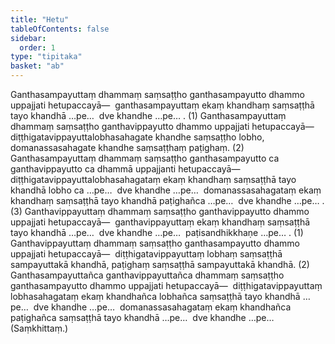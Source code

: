 ```yaml
---
title: "Hetu"
tableOfContents: false
sidebar:
  order: 1
type: "tipitaka"
basket: "ab"
---
```



<DynamicBreadcrumb />

<Division number="62">

<Paragraph number="1755">
Ganthasampayuttaṃ dhammaṃ saṃsaṭṭho ganthasampayutto dhammo uppajjati hetupaccayā—  ganthasampayuttaṃ ekaṃ khandhaṃ saṃsaṭṭhā tayo khandhā …pe…  dve khandhe …pe… . (1)
</Paragraph>

<Paragraph number="1756">
Ganthasampayuttaṃ dhammaṃ saṃsaṭṭho ganthavippayutto dhammo uppajjati hetupaccayā—  diṭṭhigatavippayuttalobhasahagate khandhe saṃsaṭṭho lobho, domanassasahagate khandhe saṃsaṭṭhaṃ paṭighaṃ. (2)
</Paragraph>

<Paragraph number="1757">
Ganthasampayuttaṃ dhammaṃ saṃsaṭṭho ganthasampayutto ca ganthavippayutto ca dhammā uppajjanti hetupaccayā—  diṭṭhigatavippayuttalobhasahagataṃ ekaṃ khandhaṃ saṃsaṭṭhā tayo khandhā lobho ca …pe…  dve khandhe …pe…  domanassasahagataṃ ekaṃ khandhaṃ saṃsaṭṭhā tayo khandhā paṭighañca …pe…  dve khandhe …pe… . (3)
</Paragraph>

</Division>
<Division number="63">

<Paragraph number="1758">
Ganthavippayuttaṃ dhammaṃ saṃsaṭṭho ganthavippayutto dhammo uppajjati hetupaccayā—  ganthavippayuttaṃ ekaṃ khandhaṃ saṃsaṭṭhā tayo khandhā …pe…  dve khandhe …pe…  paṭisandhikkhaṇe …pe… . (1)
</Paragraph>

<Paragraph number="1759">
Ganthavippayuttaṃ dhammaṃ saṃsaṭṭho ganthasampayutto dhammo uppajjati hetupaccayā—  diṭṭhigatavippayuttaṃ lobhaṃ saṃsaṭṭhā sampayuttakā khandhā, paṭighaṃ saṃsaṭṭhā sampayuttakā khandhā. (2)
</Paragraph>

<Paragraph number="1760">
Ganthasampayuttañca ganthavippayuttañca dhammaṃ saṃsaṭṭho ganthasampayutto dhammo uppajjati hetupaccayā—  diṭṭhigatavippayuttaṃ lobhasahagataṃ ekaṃ khandhañca lobhañca saṃsaṭṭhā tayo khandhā …pe…  dve khandhe …pe…  domanassasahagataṃ ekaṃ khandhañca paṭighañca saṃsaṭṭhā tayo khandhā …pe…  dve khandhe …pe…  (Saṃkhittaṃ.)
</Paragraph>
</Division>